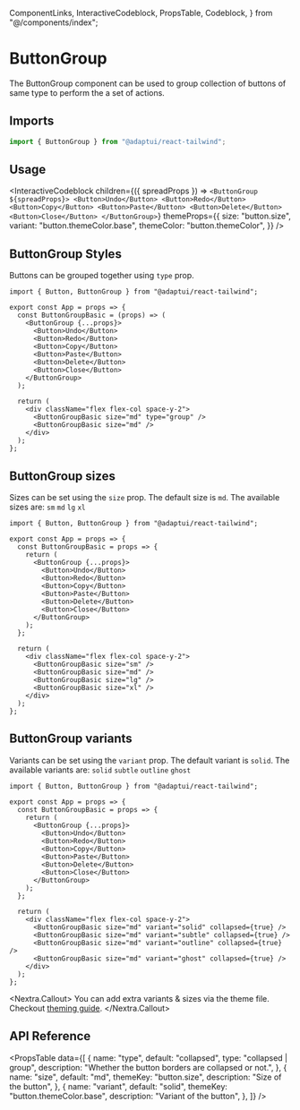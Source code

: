   ComponentLinks,
  InteractiveCodeblock,
  PropsTable,
  Codeblock,
} from "@/components/index";

# ButtonGroup

The ButtonGroup component can be used to group collection of buttons of same
type to perform the a set of actions.

<ComponentLinks
  github="button-group"
  theme="buttonGroup"
  story="primitives-buttongroup"
/>

## Imports

```jsx
import { ButtonGroup } from "@adaptui/react-tailwind";
```

## Usage

<InteractiveCodeblock
  children={({ spreadProps }) => `
<ButtonGroup ${spreadProps}>
  <Button>Undo</Button>
  <Button>Redo</Button>
  <Button>Copy</Button>
  <Button>Paste</Button>
  <Button>Delete</Button>
  <Button>Close</Button>
</ButtonGroup>
    `}
  themeProps={{
    size: "button.size",
    variant: "button.themeColor.base",
    themeColor: "button.themeColor",
  }}
/>

## ButtonGroup Styles

Buttons can be grouped together using `type` prop.

<Codeblock live noInline>

```
import { Button, ButtonGroup } from "@adaptui/react-tailwind";

export const App = props => {
  const ButtonGroupBasic = (props) => (
    <ButtonGroup {...props}>
      <Button>Undo</Button>
      <Button>Redo</Button>
      <Button>Copy</Button>
      <Button>Paste</Button>
      <Button>Delete</Button>
      <Button>Close</Button>
    </ButtonGroup>
  );

  return (
    <div className="flex flex-col space-y-2">
      <ButtonGroupBasic size="md" type="group" />
      <ButtonGroupBasic size="md" />
    </div>
  );
};
```

</Codeblock>

## ButtonGroup sizes

Sizes can be set using the `size` prop. The default size is `md`. The available
sizes are: `sm` `md` `lg` `xl`

<Codeblock live noInline>

```
import { Button, ButtonGroup } from "@adaptui/react-tailwind";

export const App = props => {
  const ButtonGroupBasic = props => {
    return (
      <ButtonGroup {...props}>
        <Button>Undo</Button>
        <Button>Redo</Button>
        <Button>Copy</Button>
        <Button>Paste</Button>
        <Button>Delete</Button>
        <Button>Close</Button>
      </ButtonGroup>
    );
  };

  return (
    <div className="flex flex-col space-y-2">
      <ButtonGroupBasic size="sm" />
      <ButtonGroupBasic size="md" />
      <ButtonGroupBasic size="lg" />
      <ButtonGroupBasic size="xl" />
    </div>
  );
};
```

</Codeblock>

## ButtonGroup variants

Variants can be set using the `variant` prop. The default variant is `solid`.
The available variants are: `solid` `subtle` `outline` `ghost`

<Codeblock live noInline>

```
import { Button, ButtonGroup } from "@adaptui/react-tailwind";

export const App = props => {
  const ButtonGroupBasic = props => {
    return (
      <ButtonGroup {...props}>
        <Button>Undo</Button>
        <Button>Redo</Button>
        <Button>Copy</Button>
        <Button>Paste</Button>
        <Button>Delete</Button>
        <Button>Close</Button>
      </ButtonGroup>
    );
  };

  return (
    <div className="flex flex-col space-y-2">
      <ButtonGroupBasic size="md" variant="solid" collapsed={true} />
      <ButtonGroupBasic size="md" variant="subtle" collapsed={true} />
      <ButtonGroupBasic size="md" variant="outline" collapsed={true} />
      <ButtonGroupBasic size="md" variant="ghost" collapsed={true} />
    </div>
  );
};
```

</Codeblock>

<Nextra.Callout>
  You can add extra variants & sizes via the theme file. Checkout [theming
  guide](/docs/theming).
</Nextra.Callout>

## API Reference

<PropsTable
  data={[
    {
      name: "type",
      default: "collapsed",
      type: "collapsed | group",
      description: "Whether the button borders are collapsed or not.",
    },
    {
      name: "size",
      default: "md",
      themeKey: "button.size",
      description: "Size of the button",
    },
    {
      name: "variant",
      default: "solid",
      themeKey: "button.themeColor.base",
      description: "Variant of the button",
    },
  ]}
/>
